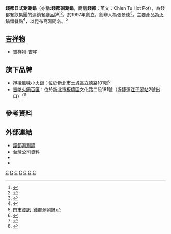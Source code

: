 {{Infobox Company
| company_name       = 錢都日式涮涮鍋
| company_name_en    = Chien Tu Hot Pot
| logo               = 
| foundation         = 1997年
| founder            = [[張景德|張景德]]
| location           = {{ROC-TW}}<br>[[新北市|新北市]][[板橋區_(台灣)|板橋區]]中山路2段443巷75號2樓
| locations          = {{TW}}103間
| area_served        = [[臺灣|臺灣]]
| key_people         =
| industry           = 餐飲服務業
| products           = [[火鍋|火鍋]] <br/>[[涮涮鍋|涮涮鍋]]
| revenue            = 
| operating_income   = 
| parent             = [[錢都國際餐飲集團|錢都國際餐飲集團]]
| divisions          = 
| subsid             = 
| capital            =
| assets             =
| market_value       =
| accounting_period  = 
| major_shareholder  = 
| homepage           = [http://www.chientu.com.tw www.chientu.com.tw/]
| footnotes          =
| trading_name       = 
| company_logo       = 
| company_type       =
| company_slogan     = 
| local_code_name    = TW
| local_code         = 53196849
| traded_as          =
| num_employees      = 5300人
| num_employees_year = 2021年
| total_asset        = 
| profit             = 
| P/E ratio          = 
| earnings per share = 
| Net asset value    = 
}}
'''錢都日式涮涮鍋'''（亦稱''':錢都涮涮鍋'''，簡稱'''錢都'''；英文：Chien Tu Hot Pot），為錢都餐飲集團的連鎖餐廳品牌<ref>{{cite news |title=台北鍋控85折開吃！錢都涮涮鍋「日系二代店」首度進駐市民大道，加碼10款小資優惠必收 |url=https://udn.com/news/story/7193/4964113 |accessdate=2022-02-13 |work=聯合新聞網 |date=2020-10-26 |language=zh-tw |archive-date=2021-12-24 |archive-url=https://web.archive.org/web/20211224054506/https://udn.com/news/story/7193/4964113 |dead-url=no }}</ref><ref>{{cite news |author1=李侑珊 |title=錢都於輔大管院設置小花園 勉學弟妹進修深造 |url=https://www.chinatimes.com/realtimenews/20211221003670-260405?chdtv |accessdate=2022-02-13 |work=旺報 |date=2021-12-21 |language=zh-tw |archive-date=2021-12-21 |archive-url=https://web.archive.org/web/20211221182918/https://www.chinatimes.com/realtimenews/20211221003670-260405?chdtv |dead-url=no }}</ref>，於1997年創立，創辦人為張景德<ref>{{cite news |author1=謝君怡 |title=【平價鍋王番外篇】健康才能繼續拚　老董坐車也戴安全帽　錢都餐飲集團董事長張景德專訪 |url=https://www.mirrormedia.mg/premium/20220118bus003/ |accessdate=2022-02-13 |work=鏡週刊 |date=2022-01-22 |language=zh-tw |archive-date=2022-02-13 |archive-url=https://web.archive.org/web/20220213042113/https://www.mirrormedia.mg/premium/20220118bus003/ |dead-url=no }}</ref>。主要產品為[[火鍋|火鍋]]類餐點<ref>{{cite news |author1=葉穎樂 |title=錢都涮涮鍋「外帶每鍋送一份肉、滿500享85折」　3品牌防疫優惠+營業調整一覽 |url=https://udn.com/news/story/7193/5466054 |accessdate=2022-02-13 |work=聯合新聞網 |date=2021-05-18 |language=zh-tw |archive-date=2022-02-13 |archive-url=https://web.archive.org/web/20220213042405/https://udn.com/news/story/7193/5466054 |dead-url=no }}</ref>，以昆布高湯聞名。<ref>[https://www.chientu.com.tw/page/store/index.aspx 門市資訊] {{Wayback|url=https://www.chientu.com.tw/page/store/index.aspx |date=20220304020720 }}.錢都涮涮鍋</ref>

==[[吉祥物|吉祥物]]==
*吉祥物-吉哆

==旗下品牌==
*[[攪攪風味小火鍋|攪攪風味小火鍋]]：位於[[新北市|新北市]][[土城區|土城區]]立德路101號<ref>{{Facebook|JiaoJiaoTastyPot|攪攪風味小火鍋}}</ref>
*[[吉哆火鍋百匯|吉哆火鍋百匯]]：位於[[新北市|新北市]][[板橋區_(台灣)|板橋區]]文化路二段181號（近捷運[[江子翠站|江子翠站]]2號出口）<ref>{{Facebook|GIDOHOTPOT|吉哆火鍋百匯}}</ref><ref>{{Instagram|gido_hotpot|吉哆火鍋百匯}}</ref>

==參考資料==
{{reflist}}

== 外部連結 ==
*[https://www.chientu.com.tw/ 錢都涮涮鍋] {{Wayback|url=https://www.chientu.com.tw/ |date=20210410223155 }}{{zh-tw}}
*[https://company.g0v.ronny.tw/id/53196849 台灣公司資料]
*{{facebook|chientutw|錢都涮涮鍋 直營店粉絲團}}
*{{instagram|chientutw|錢都吉祥物-吉哆}}

{{Portal bar|台灣|企業}}

[[Category:1997年台灣建立|C]]
[[Category:台灣品牌|C]]
[[Category:台灣連鎖餐廳|C]]
[[Category:台灣連鎖速食店|C]]
[[Category:總部位於新北市板橋區的工商業機構|C]]
[[Category:火鍋品牌|C]]
[[Category:錢都餐飲集團|C]]

{{food-stub}}